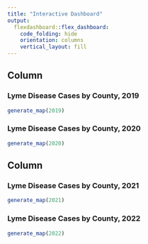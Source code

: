 ```yaml
---
title: "Interactive Dashboard"
output: 
  flexdashboard::flex_dashboard:
    code_folding: hide
    orientation: columns
    vertical_layout: fill
---
```


Column {data-width=500}
-----------------------------------------------------------------------

### Lyme Disease Cases by County, 2019

```r
generate_map(2019)
```


### Lyme Disease Cases by County, 2020

```r
generate_map(2020)
```

Column {data-width=500}
-----------------------------------------------------------------------
### Lyme Disease Cases by County, 2021

```r
generate_map(2021)
```

### Lyme Disease Cases by County, 2022

```r
generate_map(2022)
```
